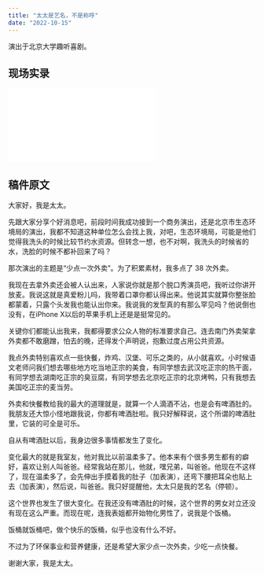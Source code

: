 ```yaml
---
title: "太太是艺名，不是称呼"
date: "2022-10-15"
---
```


演出于北京大学趣听喜剧。

## 现场实录

<div className="my-8 relative" style={{ paddingBottom: "56.25%" }}>
  <iframe
    className="w-full h-full absolute inset-0"
    src="/comedy-video/waimai.mp4"
    frameBorder="0"
    allow="accelerometer; autoplay; clipboard-write; encrypted-media; gyroscope; picture-in-picture"
    allowFullScreen
  ></iframe>
</div>

## 稿件原文

大家好，我是太太。

先跟大家分享个好消息吧，前段时间我成功接到一个商务演出，还是北京市生态环境局的演出，我都不知道这种单位怎么会找上我，对吧，生态环境局，可能是他们觉得我洗头的时候比较节约水资源。但转念一想，也不对啊，我洗头的时候省的水，洗脸的时候不都补回来了吗？

那次演出的主题是“少点一次外卖”。为了积累素材，我多点了 38 次外卖。

我现在去拿外卖还会被人认出来，人家说你就是那个脱口秀演员吧，我听过你讲开放麦。我说这就是真爱粉儿吗，我带着口罩你都认得出来。他说其实就算你整张脸都蒙着，只露个头发我也能认出你来。我说我的发型真的有那么罕见吗？他说倒也没有，在iPhone X以后的苹果手机上还是是挺常见的。

关键你们都能认出我来，我都得要求公众人物的标准要求自己。连去南门外卖架拿外卖都不敢磨蹭，怕去的晚，还得发个声明说，抱歉过度占用公共资源。

我点外卖特别喜欢点一些快餐，炸鸡、汉堡、可乐之类的，从小就喜欢。小时候语文老师问我们想去哪些地方吃当地正宗的美食，有同学想去武汉吃正宗的热干面，有同学想去湖南吃正宗的臭豆腐，有同学想去北京吃正宗的北京烤鸭，只有我想去美国吃正宗的麦当劳。

外卖和快餐教给我的最大的道理就是，就算一个人滴酒不沾，也是会有啤酒肚的。我朋友还大惊小怪地跟我说，你都有啤酒肚啦。我只好解释说，这个所谓的啤酒肚里，它装的可全是可乐。

自从有啤酒肚以后，我身边很多事情都发生了变化。

变化最大的就是我室友，他对我比以前温柔多了。他本来有个很多男生都有的癖好，喜欢让别人叫爸爸。经常我站在那儿，他就，嘿兄弟，叫爸爸。他现在不这样了，现在温柔多了，会先伸出手摸着我的肚子（加表演），还弯下腰把耳朵也贴上去（加表演），然后说，叫爸爸。我只好提醒他，太太只是我的艺名（停顿）。

这个世界也发生了很大变化。在我还没有啤酒肚的时候，这个世界的男女对立还没有现在这么严重。而现在呢，连我表姐都开始物化男性了，说我是个饭桶。

饭桶就饭桶吧，做个快乐的饭桶，似乎也没有什么不好。

不过为了环保事业和营养健康，还是希望大家少点一次外卖，少吃一点快餐。

谢谢大家，我是太太。

